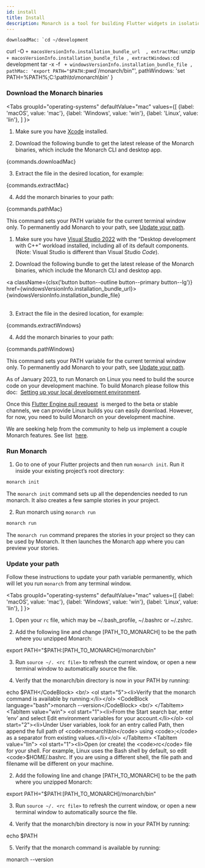 ```yaml
---
id: install
title: Install
description: Monarch is a tool for building Flutter widgets in isolation. It makes it easy to build, test and debug complex UIs.
---
```




    downloadMac: `cd ~/development
curl -O ` + macosVersionInfo.installation_bundle_url 
    ,
    extractMac: `unzip ` + macosVersionInfo.installation_bundle_file
    ,
    extractWindows:`cd development
tar -x -f ` + windowsVersionInfo.installation_bundle_file
    ,
    pathMac: 'export PATH="$PATH:`pwd`/monarch/bin"',
    pathWindows: 'set PATH=%PATH%;C:\\path\\to\\monarch\\bin'
}

### Download the Monarch binaries

<Tabs
  groupId="operating-systems"
  defaultValue="mac"
  values={[
    {label: 'macOS', value: 'mac'},
    {label: 'Windows', value: 'win'},
    {label: 'Linux', value: 'lin'},
  ]
}>
  <TabItem value="mac">
    <ol start="1"><li>Make sure you have <a href="https://developer.apple.com/xcode/" target="_blank">Xcode</a> installed.</li></ol>
    <ol start="2"><li>Download the following bundle to get the latest release of the Monarch
binaries, which include the Monarch CLI and desktop app. </li></ol>
    <CodeBlock language="bash">{commands.downloadMac}</CodeBlock>
    <br/>
    <ol start="3"><li>Extract the file in the desired location, for example:</li></ol>
    <CodeBlock language="bash">{commands.extractMac}</CodeBlock>
    <br/>
    <ol start="4"><li>Add the monarch binaries to your path:</li></ol>
    <CodeBlock language="bash">{commands.pathMac}</CodeBlock>
    <p>
      This command sets your PATH variable for the current terminal window only. To 
      permanently add Monarch to your path, see <a href="#update-your-path">Update your path</a>.
    </p>
  </TabItem>
  <TabItem value="win">
    <ol start="1"><li>Make sure you have <a href="https://visualstudio.microsoft.com/downloads/" target="_blank">Visual Studio 2022</a> with the “Desktop development with C++” workload installed, 
including all of its default components. (Note: Visual Studio is different than Visual Studio <i>Code</i>).</li></ol>
    <ol start="2"><li>Download the following bundle to get the latest release of the Monarch
binaries, which include the Monarch CLI and desktop app. </li></ol>
    <div>
      <a 
        className={clsx('button button--outline button--primary button--lg')}
        href={windowsVersionInfo.installation_bundle_url}>{windowsVersionInfo.installation_bundle_file}</a>
    </div>
    <br/>
    <ol start="3"><li>Extract the file in the desired location, for example:</li></ol>
    <CodeBlock language="bash">{commands.extractWindows}</CodeBlock>
    <br/>
    <ol start="4"><li>Add the monarch binaries to your path:</li></ol>
    <CodeBlock language="bash">{commands.pathWindows}</CodeBlock>
    <p>
      This command sets your PATH variable for the current terminal window only. To 
      permanently add Monarch to your path, see <a href="#update-your-path">Update your path</a>.
    </p>
  </TabItem>
  <TabItem value="lin">
    <p>
      As of January 2023, to run Monarch on Linux you need to build the source code on your 
      development machine. To build Monarch please follow this doc:&nbsp; 
      <a href="https://github.com/Dropsource/monarch/wiki/Setting-up-your-local-development-environment">Setting up your local development environment</a>.
    </p>
    <p>
      Once this <a href="https://github.com/flutter/engine/pull/38296">Flutter Engine pull request</a>&nbsp;
      is merged to the beta or stable channels, we can provide Linux builds you can easily download.
      However, for now, you need to build Monarch on your development machine.
    </p>
    <p>
      We are seeking help from the community to help us implement a couple Monarch features. See list&nbsp;
      <a href="https://github.com/Dropsource/monarch/issues?q=is%3Aissue+is%3Aopen+label%3A%22help+wanted%22+label%3Alinux">here</a>.
    </p>
  </TabItem>
</Tabs>

### Run Monarch
1. Go to one of your Flutter projects and then run `monarch init`. Run it inside 
your existing project’s root directory:
```bash
monarch init
```
The `monarch init` command sets up all the dependencies needed to run monarch. 
It also creates a few sample stories in your project.

2. Run monarch using `monarch run`
```bash
monarch run
```
The `monarch run` command prepares the stories in your project so they can be 
used by Monarch. It then launches the Monarch app where you can preview your 
stories.

### Update your path
Follow these instructions to update your path variable permanently, which will 
let you run `monarch` from any terminal window.

<Tabs
  groupId="operating-systems"
  defaultValue="mac"
  values={[
    {label: 'macOS', value: 'mac'},
    {label: 'Windows', value: 'win'},
    {label: 'Linux', value: 'lin'},
  ]
}>
  <TabItem value="mac">
    <ol start="1"><li>Open your <code>rc</code> file, which may be ~/.bash_profile, ~/.bashrc or ~/.zshrc.</li></ol>
    <ol start="2"><li>Add the following line and change [PATH_TO_MONARCH] to be the path where you unzipped Monarch:</li></ol>
    <CodeBlock language="bash">export PATH="$PATH:[PATH_TO_MONARCH]/monarch/bin"</CodeBlock>
    <br/>
    <ol start="3"><li>Run <code>source ~/. &lt;rc file&gt;</code> to refresh the current window, or open a new terminal window to automatically source the file.</li></ol>
    <ol start="4"><li>Verify that the monarch/bin directory is now in your PATH by running:</li></ol>
    <CodeBlock language="bash">echo $PATH</CodeBlock>
    <br/>
    <ol start="5"><li>Verify that the monarch command is available by running:</li></ol>
    <CodeBlock language="bash">monarch --version</CodeBlock>
    <br/>
  </TabItem>
  <TabItem value="win">
    <ol start="1"><li>From the Start search bar, enter ‘env’ and select Edit environment variables for your account.</li></ol>
    <ol start="2"><li>Under User variables, look for an entry called Path, then append the full path of <code>monarch\bin</code> using <code>;</code> as a separator from existing values.</li></ol>
  </TabItem>
  <TabItem value="lin">
    <ol start="1"><li>Open (or create) the <code>rc</code> file for your shell. For example, Linux uses the Bash shell by default, so edit <code>$HOME/.bashrc</code>. If you are using a different shell, the file path and filename will be different on your machine.</li></ol>
    <ol start="2"><li>Add the following line and change [PATH_TO_MONARCH] to be the path where you unzipped Monarch:</li></ol>
    <CodeBlock language="bash">export PATH="$PATH:[PATH_TO_MONARCH]/monarch/bin"</CodeBlock>
    <br/>
    <ol start="3"><li>Run <code>source ~/. &lt;rc file&gt;</code> to refresh the current window, or open a new terminal window to automatically source the file.</li></ol>
    <ol start="4"><li>Verify that the monarch/bin directory is now in your PATH by running:</li></ol>
    <CodeBlock language="bash">echo $PATH</CodeBlock>
    <br/>
    <ol start="5"><li>Verify that the monarch command is available by running:</li></ol>
    <CodeBlock language="bash">monarch --version</CodeBlock>
    <br/>
  </TabItem>
</Tabs>